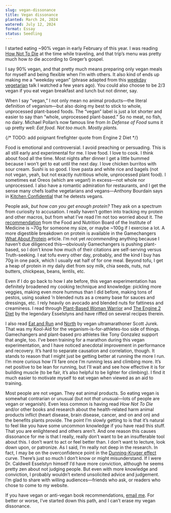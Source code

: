 ```yaml
---
slug: vegan-dissonance
title: Vegan dissonance
planted: March 24, 2024
watered: July 12, 2024
format: Essay
status: Seedling
---
```


I started eating ~90% vegan in early February of this year. I was reading [How Not To Die](/how-not-to-die) at the time while traveling, and that trip’s menu was pretty much how _to_ die according to Greger’s gospel.

I say 90% vegan, and that pretty much means preparing only vegan meals for myself and being flexible when I’m with others. It also kind of ends up making me a “weekday vegan” (phrase adapted from this [weekday vegetarian](https://www.ted.com/talks/graham_hill_why_i_m_a_weekday_vegetarian) talk I watched a few years ago). You could also choose to be 2/3 vegan if you eat vegan breakfast and lunch but not dinner, say.

When I say “vegan,” I not only mean no animal products—the literal definition of veganism—but also doing my best to stick to whole, unprocessed plant-based foods. The “vegan” label is just a lot shorter and easier to say than “whole, unprocessed plant-based.” So no meat, no fish, no dairy. Michael Pollan’s now famous line from _In Defense of Food_ sums it up pretty well: _Eat food. Not too much. Mostly plants._

{/* TODO: add poignant firefighter quote from Engine 2 Diet */}

Food is emotional and controversial. I avoid preaching or persuading. This is all still early and experimental for me. I love food. I love to cook. I think about food all the time. Most nights after dinner I get a little bummed because I won’t get to eat until the next day. I love chicken burritos with sour cream. Sushi is so good. I love pasta and white rice and bagels (not not vegan, yeah, but not exactly nutritious whole, unprocessed plant food). I sometimes eat Oreos (which are vegan!) in excess—not whole nor unprocessed. I also have a romantic admiration for restaurants, and I get the sense many chefs loathe vegetarians and vegans—Anthony Bourdain says in [Kitchen Confidential](/kitchen-confidential) that he detests vegans.

People ask, _but how can you get enough protein?_ They ask on a spectrum from curiosity to accusation. I really haven’t gotten into tracking my protein and other macros, but from what I’ve read I’m not too worried about it. The [recommendation](https://pubmed.ncbi.nlm.nih.gov/12449285) from the Food and Nutrition Board of the Institute of Medicine is ~70g for someone my size, or maybe ~100g if I exercise a lot. A more digestible breakdown on protein is available in the Gamechangers [What About Protein](https://gamechangersmovie.com/food/protein) article. I’m not yet _recommending_ anything because I haven’t due diligenced this—obviously Gamechangers is pushing plant-based, so I don’t know how much of their citations are self-serving versus Truth-seeking. I eat tofu every other day, probably, and the kind I buy has 70g in one pack, which I usually eat half of for one meal. Beyond tofu, I get a heap of protein in my daily diet from soy milk, chia seeds, nuts, nut butters, chickpeas, beans, lentils, etc.

Even if I do go back to how I ate before, this vegan experimentation has definitely broadened my cooking technique and knowledge: pickling more veggies, making even more hummus than I did before, making tons of pestos, using soaked ’n blended nuts as a creamy base for sauces and dressings, etc. I rely heavily on avocado and blended nuts for fattiness and creaminess. I read through [Plant-Based Woman Warrior](https://www.goodreads.com/book/show/59722206-be-a-plant-based-woman-warrior) and [The Engine 2 Diet](https://www.goodreads.com/book/show/3359298-the-engine-2-diet) by the legendary Esselstyns and have riffed on several recipes therein.

I also read [Eat and Run](/eat-and-run) and [North](/north) by vegan ultramarathoner Scott Jurek. That was my Kool-Aid for the veganism-is-for-athletes-too side of things. Gamechangers and plant-based pro athletes like Tony Gonzalez support that angle, too. I’ve been training for a marathon during this vegan experimentation, and I have noticed anecdotal improvement in performance and recovery. It’s hard to separate causation and correlation, though. It stands to reason that I might just be getting better at running the more I run. I’m more curious how I’ll fare once I’m running less and climbing more. It’s net positive to be lean for running, but I’ll wait and see how effective it is for building muscle (to be fair, it’s also helpful to be lighter for climbing). I find it much easier to motivate myself to eat vegan when viewed as an aid to training.

Most people are not vegan. They eat animal products. So eating vegan is somewhat contrarian or unusual (but not _that_ unusual—lots of people are vegan or veganish). Even less common is having read _How Not To Die_ and/or other books and research about the health-related harm animal products inflict (heart disease, brain disease, cancer, and on and on) and the benefits plants provide. The point I’m slowly getting to is that it’s natural to feel like you have some uncommon knowledge if you have read this stuff. That you are enlightened and others aren’t. And one reason this causes dissonance for me is that I really, really don’t want to be an insufferable tool about this. I don’t want to act or feel better than. I don’t want to lecture, look down upon, or patronize. As I said, I’m really not deep in the research. In fact, I may be on the overconfidence point in the [Dunning-Kruger effect](https://en.wikipedia.org/wiki/Dunning%E2%80%93Kruger_effect) curve. There’s just so much I don’t know or might misunderstand. If I were Dr. Caldwell Esselstyn himself I’d have more conviction, although he seems pretty zen about not judging people. But even with more knowledge and conviction, I probably wouldn’t extend unsolicited advice and judgement. I’m glad to share with willing audiences—friends who ask, or readers who chose to come to my website.

If you have vegan or anti-vegan book recommendations, [email me](mailto:pete@petemillspaugh.com). For better or worse, I’ve started down this path, and I can’t erase my vegan dissonance.
